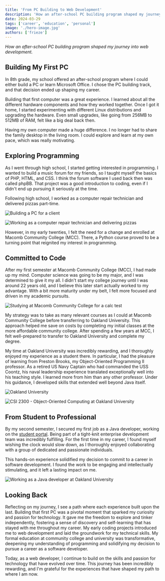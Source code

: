 ```yaml
---
title: 'From PC Building to Web Development'
description: 'How an after-school PC building program shaped my journey into web development.'
date: 2024-03-29
tags: ['career', 'education', 'personal']
image: './hero-image.jpg'
authors: ['frieze']
---
```



_How an after-school PC building program shaped my journey into web development._

## Building My First PC

In 8th grade, my school offered an after-school program where I could either build a PC or learn Microsoft Office. I chose the PC building track, and that decision ended up shaping my career.

Building that first computer was a great experience. I learned about all the different hardware components and how they worked together. Once I got it home, I started experimenting with different Linux distributions and upgrading the hardware. Even small upgrades, like going from 256MB to 512MB of RAM, felt like a big deal back then.

Having my own computer made a huge difference. I no longer had to share the family desktop in the living room. I could explore and learn at my own pace, which was really motivating.

## Exploring Programming

As I went through high school, I started getting interested in programming. I wanted to build a music forum for my friends, so I taught myself the basics of PHP, HTML, and CSS. I think the forum software I used back then was called phpBB. That project was a good introduction to coding, even if I didn't end up pursuing it seriously at the time.

Following high school, I worked as a computer repair technician and delivered pizzas part-time.

<Image src={buildPC} alt="Building a PC for a client" class="rounded-xl" />

<Image
  src={programming}
  alt="Working as a computer repair technician and delivering pizzas"
  class="rounded-xl"
/>

However, in my early twenties, I felt the need for a change and enrolled at Macomb Community College (MCC). There, a Python course proved to be a turning point that reignited my interest in programming.

## Committed to Code

After my first semester at Macomb Community College (MCC), I had made up my mind. Computer science was going to be my major, and I was determined to give it my all. I didn't start my college journey until I was around 22 years old, and I believe this later start actually worked to my advantage. With a bit more maturity under my belt, I felt more focused and driven in my academic pursuits.

<Image
  src={studyMCC}
  alt="Studying at Macomb Community College for a calc test"
  class="rounded-xl"
/>

My strategy was to take as many relevant courses as I could at Macomb Community College before transferring to Oakland University. This approach helped me save on costs by completing my initial classes at the more affordable community college. After spending a few years at MCC, I felt well-prepared to transfer to Oakland University and complete my degree.

My time at Oakland University was incredibly rewarding, and I thoroughly enjoyed my experience as a student there. In particular, I had the pleasure of learning from Preston Brooks, my Object-Oriented Programming II professor. As a retired US Navy Captain who had commanded the USS Coontz, his naval leadership experience translated exceptionally well into his teaching style. I learned more from him than any other professor. Under his guidance, I developed skills that extended well beyond Java itself.

<Image src={oakdlandUniversity} alt="Oakland University" class="rounded-xl" />

<Image
  src={designSystem}
  alt="CSI 2300 - Object-Oriented Computing at Oakland University"
  class="rounded-xl"
/>

## From Student to Professional

By my second semester, I secured my first job as a Java developer, working on the [student portal](https://github.com/MichaelFrieze/MyDetails). Being part of a tight-knit enterprise development team was incredibly fulfilling. For the first time in my career, I found myself wishing the clock would slow down, as I thoroughly enjoyed collaborating with a group of dedicated and passionate individuals.

This hands-on experience solidified my decision to commit to a career in software development. I found the work to be engaging and intellectually stimulating, and it left a lasting impact on me.

<Image
  src={workingOU}
  alt="Working as a Java developer at Oakland University"
  class="rounded-xl"
/>

## Looking Back

Reflecting on my journey, I see a path where each experience built upon the last. Building that first PC was a pivotal moment that sparked my curiosity and passion for technology. It gave me the freedom to explore and tinker independently, fostering a sense of discovery and self-learning that has stayed with me throughout my career. My early coding projects introduced me to web development and laid the groundwork for my technical skills. My formal education at community college and university was transformative, deepening my understanding of programming and solidifying my decision to pursue a career as a software developer.

Today, as a web developer, I continue to build on the skills and passion for technology that have evolved over time. This journey has been incredibly rewarding, and I'm grateful for the experiences that have shaped my path to where I am now.
